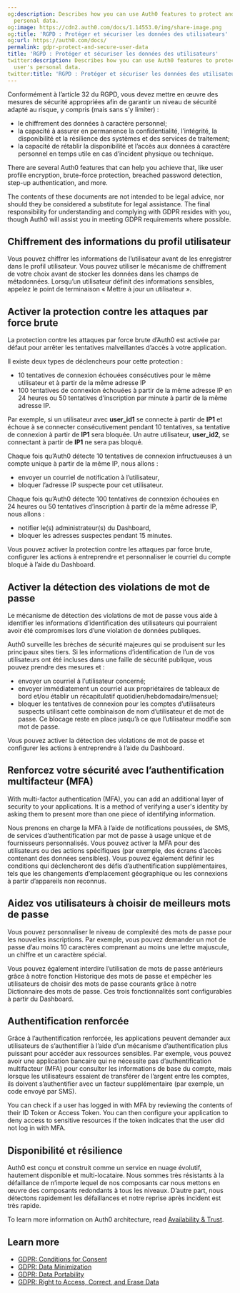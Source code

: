 ```yaml
---
og:description: Describes how you can use Auth0 features to protect and secure user's
  personal data.
og:image: https://cdn2.auth0.com/docs/1.14553.0/img/share-image.png
og:title: 'RGPD : Protéger et sécuriser les données des utilisateurs'
og:url: https://auth0.com/docs/
permalink: gdpr-protect-and-secure-user-data
title: 'RGPD : Protéger et sécuriser les données des utilisateurs'
twitter:description: Describes how you can use Auth0 features to protect and secure
  user's personal data.
twitter:title: 'RGPD : Protéger et sécuriser les données des utilisateurs'
---
```


Conformément à l’article 32 du RGPD, vous devez mettre en œuvre des mesures de sécurité appropriées afin de garantir un niveau de sécurité adapté au risque, y compris (mais sans s’y limiter) :

* le chiffrement des données à caractère personnel;
* la capacité à assurer en permanence la confidentialité, l’intégrité, la disponibilité et la résilience des systèmes et des services de traitement;
* la capacité de rétablir la disponibilité et l’accès aux données à caractère personnel en temps utile en cas d’incident physique ou technique.

There are several Auth0 features that can help you achieve that, like user profile encryption, <Tooltip tip="Brute-force Protection: Form of attack protection that safeguards against brute-force attacks that occur from a single IP address and target a single user account." cta="View Glossary" href="/docs/glossary?term=brute-force+protection">brute-force protection</Tooltip>, <Tooltip tip="Breached Password Detection: Form of attack protection in which Auth0 notifies your users if they use a username/password combination that has been compromised in a data leak on a third-party website or app." cta="View Glossary" href="/docs/glossary?term=breached+password+detection">breached password detection</Tooltip>, step-up authentication, and more.

<Callout icon="file-lines" color="#0EA5E9" iconType="regular">

The contents of these documents are not intended to be legal advice, nor should they be considered a substitute for legal assistance. The final responsibility for understanding and complying with GDPR resides with you, though Auth0 will assist you in meeting GDPR requirements where possible.

</Callout>

## Chiffrement des informations du profil utilisateur

Vous pouvez chiffrer les informations de l’utilisateur avant de les enregistrer dans le profil utilisateur. Vous pouvez utiliser le mécanisme de chiffrement de votre choix avant de stocker les données dans les champs de métadonnées. Lorsqu’un utilisateur définit des informations sensibles, appelez le point de terminaison « Mettre à jour un utilisateur ».

## Activer la protection contre les attaques par force brute

La protection contre les attaques par force brute d’Auth0 est activée par défaut pour arrêter les tentatives malveillantes d’accès à votre application.

Il existe deux types de déclencheurs pour cette protection :

* 10 tentatives de connexion échouées consécutives pour le même utilisateur et à partir de la même adresse IP
* 100 tentatives de connexion échouées à partir de la même adresse IP en 24 heures ou 50 tentatives d’inscription par minute à partir de la même adresse IP.

Par exemple, si un utilisateur avec **user_id1** se connecte à partir de **IP1** et échoue à se connecter consécutivement pendant 10 tentatives, sa tentative de connexion à partir de **IP1** sera bloquée. Un autre utilisateur, **user_id2**, se connectant à partir de **IP1** ne sera pas bloqué.

Chaque fois qu’Auth0 détecte 10 tentatives de connexion infructueuses à un compte unique à partir de la même IP, nous allons :

* envoyer un courriel de notification à l’utilisateur,
* bloquer l’adresse IP suspecte pour cet utilisateur.

Chaque fois qu’Auth0 détecte 100 tentatives de connexion échouées en 24 heures ou 50 tentatives d’inscription à partir de la même adresse IP, nous allons :

* notifier le(s) administrateur(s) du Dashboard,
* bloquer les adresses suspectes pendant 15 minutes.

Vous pouvez activer la protection contre les attaques par force brute, configurer les actions à entreprendre et personnaliser le courriel du compte bloqué à l’aide du Dashboard.

## Activer la détection des violations de mot de passe

Le mécanisme de détection des violations de mot de passe vous aide à identifier les informations d’identification des utilisateurs qui pourraient avoir été compromises lors d’une violation de données publiques.

Auth0 surveille les brèches de sécurité majeures qui se produisent sur les principaux sites tiers. Si les informations d’identification de l’un de vos utilisateurs ont été incluses dans une faille de sécurité publique, vous pouvez prendre des mesures et :

* envoyer un courriel à l’utilisateur concerné;
* envoyer immédiatement un courriel aux propriétaires de tableaux de bord et/ou établir un récapitulatif quotidien/hebdomadaire/mensuel;
* bloquer les tentatives de connexion pour les comptes d’utilisateurs suspects utilisant cette combinaison de nom d’utilisateur et de mot de passe. Ce blocage reste en place jusqu’à ce que l’utilisateur modifie son mot de passe.

Vous pouvez activer la détection des violations de mot de passe et configurer les actions à entreprendre à l’aide du Dashboard.

## Renforcez votre sécurité avec l’authentification multifacteur (MFA)

With <Tooltip tip="Multi-factor authentication (MFA): User authentication process that uses a factor in addition to username and password such as a code via SMS." cta="View Glossary" href="/docs/glossary?term=multi-factor+authentication">multi-factor authentication</Tooltip> (MFA), you can add an additional layer of security to your applications. It is a method of verifying a user's identity by asking them to present more than one piece of identifying information.

Nous prenons en charge la MFA à l’aide de notifications poussées, de SMS, de services d’authentification par mot de passe à usage unique et de fournisseurs personnalisés. Vous pouvez activer la MFA pour des utilisateurs ou des actions spécifiques (par exemple, des écrans d’accès contenant des données sensibles). Vous pouvez également définir les conditions qui déclencheront des défis d’authentification supplémentaires, tels que les changements d’emplacement géographique ou les connexions à partir d’appareils non reconnus.

## Aidez vos utilisateurs à choisir de meilleurs mots de passe

Vous pouvez personnaliser le niveau de complexité des mots de passe pour les nouvelles inscriptions. Par exemple, vous pouvez demander un mot de passe d’au moins 10 caractères comprenant au moins une lettre majuscule, un chiffre et un caractère spécial.

Vous pouvez également interdire l’utilisation de mots de passe antérieurs grâce à notre fonction Historique des mots de passe et empêcher les utilisateurs de choisir des mots de passe courants grâce à notre Dictionnaire des mots de passe. Ces trois fonctionnalités sont configurables à partir du Dashboard.

## Authentification renforcée

Grâce à l’authentification renforcée, les applications peuvent demander aux utilisateurs de s’authentifier à l’aide d’un mécanisme d’authentification plus puissant pour accéder aux ressources sensibles. Par exemple, vous pouvez avoir une application bancaire qui ne nécessite pas d’authentification multifacteur (MFA) pour consulter les informations de base du compte, mais lorsque les utilisateurs essaient de transférer de l’argent entre les comptes, ils doivent s’authentifier avec un facteur supplémentaire (par exemple, un code envoyé par SMS).

You can check if a user has logged in with MFA by reviewing the contents of their <Tooltip tip="ID Token: Credential meant for the client itself, rather than for accessing a resource." cta="View Glossary" href="/docs/glossary?term=ID+Token">ID Token</Tooltip> or <Tooltip tip="Access Token: Authorization credential, in the form of an opaque string or JWT, used to access an API." cta="View Glossary" href="/docs/glossary?term=Access+Token">Access Token</Tooltip>. You can then configure your application to deny access to sensitive resources if the token indicates that the user did not log in with MFA.

## Disponibilité et résilience

Auth0 est conçu et construit comme un service en nuage évolutif, hautement disponible et multi-locataire. Nous sommes très résistants à la défaillance de n’importe lequel de nos composants car nous mettons en œuvre des composants redondants à tous les niveaux. D’autre part, nous détectons rapidement les défaillances et notre reprise après incident est très rapide.

To learn more information on Auth0 architecture, read [Availability & Trust](https://auth0.com/availability-trust).

## Learn more

* [GDPR: Conditions for Consent](/docs/secure/data-privacy-and-compliance/gdpr/gdpr-conditions-for-consent)
* [GDPR: Data Minimization](/docs/secure/data-privacy-and-compliance/gdpr/gdpr-data-minimization)
* [GDPR: Data Portability](/docs/secure/data-privacy-and-compliance/gdpr/gdpr-data-portability)
* [GDPR: Right to Access, Correct, and Erase Data](/docs/secure/data-privacy-and-compliance/gdpr/gdpr-right-to-access-correct-and-erase-data)
